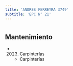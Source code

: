 ```yaml
---
title: 'ANDRES FERREYRA 3749'
subtitle: 'EPC N° 21'
---
```


#


## Mantenimiento

*  (2023) Carpinterías 
    + Carpinterías



